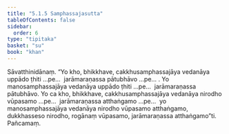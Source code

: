 ```yaml
---
title: "5.1.5 Samphassajasutta"
tableOfContents: false
sidebar:
  order: 6
type: "tipitaka"
basket: "su"
book: "khan"
---
```



<DynamicBreadcrumb />

<Division number="316" book="khan">

<Paragraph number="1076" book="khan">
Sāvatthinidānaṃ. “Yo kho, bhikkhave, cakkhusamphassajāya vedanāya uppādo ṭhiti …pe…  jarāmaraṇassa pātubhāvo …pe… .
</Paragraph>

<Paragraph number="1077" book="khan">
Yo manosamphassajāya vedanāya uppādo ṭhiti …pe…  jarāmaraṇassa pātubhāvo. Yo ca kho, bhikkhave, cakkhusamphassajāya vedanāya nirodho vūpasamo …pe…  jarāmaraṇassa atthaṅgamo …pe…  yo manosamphassajāya vedanāya nirodho vūpasamo atthaṅgamo, dukkhasseso nirodho, rogānaṃ vūpasamo, jarāmaraṇassa atthaṅgamo”ti.

</Paragraph>
</Division>

<Paragraph number="1078" type="center" book="khan">
Pañcamaṃ.
</Paragraph>